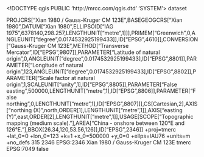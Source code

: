 <!DOCTYPE qgis PUBLIC 'http://mrcc.com/qgis.dtd' 'SYSTEM'>
<qgis version="3.28.9-Firenze">
  <identifier></identifier>
  <parentidentifier></parentidentifier>
  <language></language>
  <type>dataset</type>
  <title></title>
  <abstract></abstract>
  <links/>
  <fees></fees>
  <encoding></encoding>
  <crs>
    <spatialrefsys nativeFormat="Wkt">
      <wkt>PROJCRS["Xian 1980 / Gauss-Kruger CM 123E",BASEGEOGCRS["Xian 1980",DATUM["Xian 1980",ELLIPSOID["IAG 1975",6378140,298.257,LENGTHUNIT["metre",1]]],PRIMEM["Greenwich",0,ANGLEUNIT["degree",0.0174532925199433]],ID["EPSG",4610]],CONVERSION["Gauss-Kruger CM 123E",METHOD["Transverse Mercator",ID["EPSG",9807]],PARAMETER["Latitude of natural origin",0,ANGLEUNIT["degree",0.0174532925199433],ID["EPSG",8801]],PARAMETER["Longitude of natural origin",123,ANGLEUNIT["degree",0.0174532925199433],ID["EPSG",8802]],PARAMETER["Scale factor at natural origin",1,SCALEUNIT["unity",1],ID["EPSG",8805]],PARAMETER["False easting",500000,LENGTHUNIT["metre",1],ID["EPSG",8806]],PARAMETER["False northing",0,LENGTHUNIT["metre",1],ID["EPSG",8807]]],CS[Cartesian,2],AXIS["northing (X)",north,ORDER[1],LENGTHUNIT["metre",1]],AXIS["easting (Y)",east,ORDER[2],LENGTHUNIT["metre",1]],USAGE[SCOPE["Topographic mapping (medium scale)."],AREA["China - onshore between 120°E and 126°E."],BBOX[26.34,120,53.56,126]],ID["EPSG",2346]]</wkt>
      <proj4>+proj=tmerc +lat_0=0 +lon_0=123 +k=1 +x_0=500000 +y_0=0 +ellps=IAU76 +units=m +no_defs</proj4>
      <srsid>315</srsid>
      <srid>2346</srid>
      <authid>EPSG:2346</authid>
      <description>Xian 1980 / Gauss-Kruger CM 123E</description>
      <projectionacronym>tmerc</projectionacronym>
      <ellipsoidacronym>EPSG:7049</ellipsoidacronym>
      <geographicflag>false</geographicflag>
    </spatialrefsys>
  </crs>
  <extent/>
</qgis>
